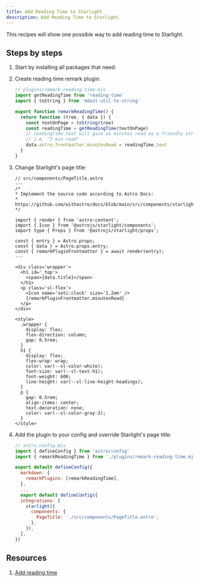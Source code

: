 ```yaml
---
title: Add Reading Time to Starlight
description: Add Reading Time to Starlight.
---
```



This recipes will show one possible way to add reading time to Starlight.

## Steps by steps

1.  Start by installing all packages that need:

    <PackageManagerCommand command="add reading-time mdast-util-to-string" />

2.  Create reading time remark plugin:

    ```js
    // plugins/remark-reading-time.mjs
    import getReadingTime from 'reading-time'
    import { toString } from 'mdast-util-to-string'

    export function remarkReadingTime() {
      return function (tree, { data }) {
        const textOnPage = toString(tree)
        const readingTime = getReadingTime(textOnPage)
        // readingTime.text will give us minutes read as a friendly string,
        // i.e. "3 min read"
        data.astro.frontmatter.minutesRead = readingTime.text
      }
    }
    ```

3.  Change Starlight's page title:

    ```astro
    // src/components/PageTitle.astro
    ---
    /*
    * Implement the source code according to Astro Docs:
    * https://github.com/withastro/docs/blob/main/src/components/starlight/PageTitle.astro
    */

    import { render } from 'astro:content';
    import { Icon } from '@astrojs/starlight/components';
    import type { Props } from '@astrojs/starlight/props';

    const { entry } = Astro.props;
    const { data } = Astro.props.entry;
    const { remarkPluginFrontmatter } = await render(entry);
    ---

    <div class='wrapper'>
      <h1 id='_top'>
        <span>{data.title}</span>
      </h1>
      <p class='sl-flex'>
        <Icon name='seti:clock' size='1.2em' />
        {remarkPluginFrontmatter.minutesRead}
      </p>
    </div>

    <style>
      .wrapper {
        display: flex;
        flex-direction: column;
        gap: 0.5rem;
      }
      h1 {
        display: flex;
        flex-wrap: wrap;
        color: var(--sl-color-white);
        font-size: var(--sl-text-h1);
        font-weight: 600;
        line-height: var(--sl-line-height-headings);
      }
      p {
        gap: 0.5rem;
        align-items: center;
        text-decoration: none;
        color: var(--sl-color-gray-3);
      }
    </style>
    ```

4.  Add the plugin to your config and override Starlight's page title:

    ```js ins={3, 7, 14}
    // astro.config.mjs
    import { defineConfig } from 'astro/config'
    import { remarkReadingTime } from './plugins/remark-reading-time.mjs'

    export default defineConfig({
      markdown: {
        remarkPlugins: [remarkReadingTime],
      },
      ...
      export default defineConfig({
      integrations: [
        starlight({
          components: {
            PageTitle: './src/components/PageTitle.astro',
          },
        }),
      ],
    })
    ```

## Resources

1. [Add reading time](https://docs.astro.build/en/recipes/reading-time/)
